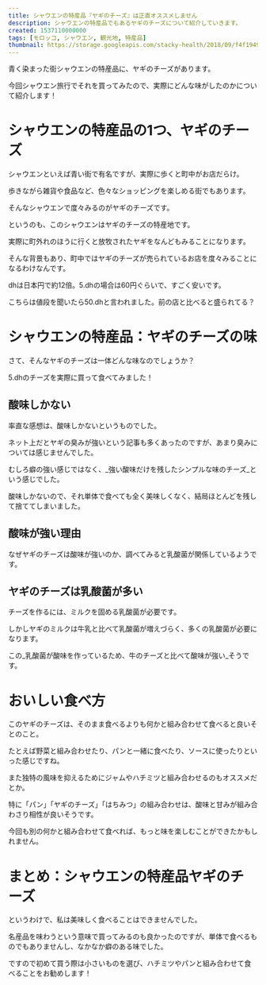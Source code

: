 ```yaml
---
title: シャウエンの特産品『ヤギのチーズ』は正直オススメしません
description: シャウエンの特産品でもあるヤギのチーズについて紹介していきます。
created: 1537110000000
tags: [モロッコ, シャウエン, 観光地, 特産品]
thumbnail: https://storage.googleapis.com/stacky-health/2018/09/f4f19494df37b9db0db8c2a5234e313b.jpg
---
```


青く染まった街シャウエンの特産品に、ヤギのチーズがあります。

今回シャウエン旅行でそれを買ってみたので、実際にどんな味がしたのかについて紹介します！

# シャウエンの特産品の1つ、ヤギのチーズ
シャウエンといえば青い街で有名ですが、実際に歩くと町中がお店だらけ。

歩きながら雑貨や食品など、色々なショッピングを楽しめる街でもあります。

<amp-img alt="シャウエンの商店" src="https://storage.googleapis.com/stacky-health/2018/09/764e9da695f6cc319bde09e83becff02.jpg" width="1638" height="1228" layout="responsive" />

そんなシャウエンで度々みるのがヤギのチーズです。

というのも、このシャウエンはヤギのチーズの特産地です。

実際に町外れのほうに行くと放牧されたヤギをなんどもみることになります。

そんな背景もあり、町中ではヤギのチーズが売られているお店を度々みることになるわけなんです。

<amp-img alt="シャウエンの山羊チーズ" src="https://storage.googleapis.com/stacky-health/2018/09/d01b030f83c2ba9509b866c7fa809b81.jpg" width="1686" height="1264" layout="responsive" />

dhは日本円で約12倍。5.dhの場合は60円ぐらいで、すごく安いです。

<amp-img alt="シャウエンの山羊チーズ" src="https://storage.googleapis.com/stacky-health/2018/09/1415177b0ba69f817e5ebd929fdaaef6.jpg" width="1686" height="1264" layout="responsive" />

こちらは値段を聞いたら50.dhと言われました。前の店と比べると盛られてる？

# シャウエンの特産品：ヤギのチーズの味
さて、そんなヤギのチーズは一体どんな味なのでしょうか？

5.dhのチーズを実際に買って食べてみました！

## 酸味しかない
率直な感想は、酸味しかないというものでした。

ネット上だとヤギの臭みが強いという記事も多くあったのですが、あまり臭みについては感じませんでした。

むしろ癖の強い感じではなく、_強い酸味だけを残したシンプルな味のチーズ_という感じでした。

酸味しかないので、それ単体で食べても全く美味しくなく、結局ほとんどを残して捨ててしまいました。

## 酸味が強い理由

なぜヤギのチーズは酸味が強いのか、調べてみると乳酸菌が関係しているようです。

## ヤギのチーズは乳酸菌が多い

チーズを作るには、ミルクを固める乳酸菌が必要です。

しかしヤギのミルクは牛乳と比べて乳酸菌が増えづらく、多くの乳酸菌が必要になります。

この_乳酸菌が酸味を作っているため、牛のチーズと比べて酸味が強い_そうです。

# おいしい食べ方
このヤギのチーズは、そのまま食べるよりも何かと組み合わせて食べると良いそとのこと。

たとえば野菜と組み合わせたり、パンと一緒に食べたり、ソースに使ったりといった感じですね。

また独特の風味を抑えるためにジャムやハチミツと組み合わせるのもオススメだとか。

特に「パン」「ヤギのチーズ」「はちみつ」の組み合わせは、酸味と甘みが組み合わさり相性が良いそうです。

今回も別の何かと組み合わせて食べれば、もっと味を楽しむことができたかもしれません。

# まとめ：シャウエンの特産品ヤギのチーズ
というわけで、私は美味しく食べることはできませんでした。

名産品を味わうという意味で買ってみるのも良かったのですが、単体で食べるものでもありませんし、なかなか癖のある味でした。

ですので初めて買う際は小さいものを選び、ハチミツやパンと組み合わせて食べることをお勧めします！
